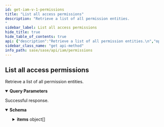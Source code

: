 ```yaml
---
id: get-iam-v-1-permissions
title: "List all access permissions"
description: "Retrieve a list of all permission entities.
"
sidebar_label: List all access permissions
hide_title: true
hide_table_of_contents: true
api: {"description":"Retrieve a list of all permission entities.\n","operationId":"get-iam-v1-permissions","parameters":[{"description":"service","in":"query","name":"service","schema":{}},{"description":"resource","in":"query","name":"resource","schema":{}},{"description":"action","in":"query","name":"action","schema":{}}],"responses":{"200":{"content":{"application/json":{"schema":{"allOf":[{"properties":{"count":{"description":"Total count of the items","type":"integer"}},"required":["count","items"],"type":"object"},{"example":{"count":1,"items":[{"allowed_apis":[{"method":"get","path":"/config/v1/config-versions"},{"method":"get","path":"/config/v1/jobs"}],"description":"The ability to read configurations snapshots.","name":"prisma_access.config_mgmt.read"}]}},{"properties":{"items":{"items":{"allOf":[{"example":{"allowed_apis":[{"method":"get","path":"/config/v1/config-versions"},{"method":"get","path":"/config/v1/jobs"}],"description":"The ability to read configurations snapshots.","name":"prisma_access.config_mgmt.read"},"properties":{"allowed_apis":{"description":"APIs permission controls","items":{"description":"","example":{"method":"get","path":"/config/v1/config-versions"},"properties":{"method":{"description":"REST Method","type":"string"},"path":{"description":"url path","type":"string"}},"title":"Root Type for allowed_api","type":"object"},"type":"array"},"description":{"type":"string"},"name":{"description":"service.resource.action","type":"string"}},"title":"Root Type for permission","type":"object"}]},"type":"array"}},"type":"object"}]}}},"description":"Successful response."}},"security":[{"Bearer":[]}],"tags":["Permissions"],"method":"get","path":"/iam/v1/permissions","servers":[{"url":"https://api.sase.paloaltonetworks.com"}],"securitySchemes":{"Bearer":{"scheme":"bearer","type":"http"}},"info":{"contact":{},"description":"A single permission identifies an action that can be taken when you \n[grant a permission](/sase/api/iam/accesspolicies) \nto a user or service account. Permissions identify the resource\nto which the permission applies, as well as the approved action (such as `read` or `write`).\nPermissions are combined into [roles](/sase/api/iam/roles) for assignment to a user or service account\nthrough the use of an [access policy](/sase/api/iam/accesspolicies).\n","title":"Permissions","version":"1.0"},"postman":{"name":"List all access permissions","description":{"content":"Retrieve a list of all permission entities.\n","type":"text/plain"},"url":{"path":["iam","v1","permissions"],"host":["{{baseUrl}}"],"query":[{"disabled":false,"description":{"content":"service","type":"text/plain"},"key":"service","value":""},{"disabled":false,"description":{"content":"resource","type":"text/plain"},"key":"resource","value":""},{"disabled":false,"description":{"content":"action","type":"text/plain"},"key":"action","value":""}],"variable":[]},"header":[{"key":"Accept","value":"application/json"}],"method":"GET","auth":{"type":"bearer","bearer":[{"type":"any","value":"<Bearer Token>","key":"token"}]}}}
sidebar_class_name: "get api-method"
info_path: sase/sase/api/iam/permissions
---
```



## List all access permissions



Retrieve a list of all permission entities.


<details style={{"marginBottom":"1rem"}} data-collapsed={false} open={true}><summary style={{}}><strong>Query Parameters</strong></summary><div><ul><ParamsItem className={"paramsItem"} param={{"description":"service","in":"query","name":"service","schema":{}}}></ParamsItem><ParamsItem className={"paramsItem"} param={{"description":"resource","in":"query","name":"resource","schema":{}}}></ParamsItem><ParamsItem className={"paramsItem"} param={{"description":"action","in":"query","name":"action","schema":{}}}></ParamsItem></ul></div></details><div><ApiTabs><TabItem label={"200"} value={"200"}><div>

Successful response.

</div><div><MimeTabs groupId={"mime-type"}><TabItem label={"application/json"} value={"application/json"}><SchemaTabs groupId={"schema-tabs"}><TabItem label={"Schema"} value={"Schema"}><details style={{}} data-collapsed={false} open={true}><summary style={{"textAlign":"left"}}><strong>Schema</strong></summary><div style={{"textAlign":"left","marginLeft":"1rem"}}></div><ul style={{"marginLeft":"1rem"}}><SchemaItem collapsible={false} name={"count"} required={false} schemaDescription={"Total count of the items"} schemaName={"integer"} qualifierMessage={undefined} defaultValue={undefined}></SchemaItem><SchemaItem collapsible={true} className={"schemaItem"}><details style={{}}><summary style={{}}><strong>items</strong><span style={{"opacity":"0.6"}}> object[]</span></summary><div style={{"marginLeft":"1rem"}}><SchemaItem collapsible={true} className={"schemaItem"}><details style={{}}><summary style={{}}><strong>allowed_apis</strong><span style={{"opacity":"0.6"}}> object[]</span></summary><div style={{"marginLeft":"1rem"}}><div style={{"marginTop":".5rem","marginBottom":".5rem"}}>

APIs permission controls

</div><SchemaItem collapsible={false} name={"method"} required={false} schemaDescription={"REST Method"} schemaName={"string"} qualifierMessage={undefined} defaultValue={undefined}></SchemaItem><SchemaItem collapsible={false} name={"path"} required={false} schemaDescription={"url path"} schemaName={"string"} qualifierMessage={undefined} defaultValue={undefined}></SchemaItem></div></details></SchemaItem><SchemaItem collapsible={false} name={"description"} required={false} schemaDescription={undefined} schemaName={"string"} qualifierMessage={undefined} defaultValue={undefined}></SchemaItem><SchemaItem collapsible={false} name={"name"} required={false} schemaDescription={"service.resource.action"} schemaName={"string"} qualifierMessage={undefined} defaultValue={undefined}></SchemaItem></div></details></SchemaItem></ul></details></TabItem><TabItem label={"Example (from schema)"} value={"Example (from schema)"}><ResponseSamples responseExample={"{\n  \"count\": 0,\n  \"items\": [\n    {\n      \"allowed_apis\": [\n        {\n          \"method\": \"string\",\n          \"path\": \"string\"\n        }\n      ],\n      \"description\": \"string\",\n      \"name\": \"string\"\n    }\n  ]\n}"} language={"json"}></ResponseSamples></TabItem></SchemaTabs></TabItem></MimeTabs></div></TabItem></ApiTabs></div>
      
